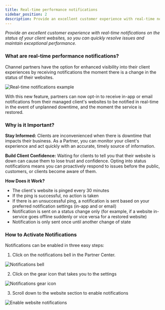 ```yaml
---
title: Real-time performance notifications
sidebar_position: 2
description: Provide an excellent customer experience with real-time notifications on the status of your client websites, so you can quickly resolve issues and maintain exceptional performance.
---
```


*Provide an excellent customer experience with real-time notifications on the status of your client websites, so you can quickly resolve issues and maintain exceptional performance.*

### What are real-time performance notifications?

Channel partners have the option for enhanced visibility into their client experiences by receiving notifications the moment there is a change in the status of their websites. 

![Real-time notifications example](/img/website-overview/realtime-notifications-example.png)

With this new feature, partners can now opt-in to receive in-app or email notifications from their managed client's websites to be notified in real-time in the event of unplanned downtime, and the moment the service is restored.

### Why is it Important?

**Stay Informed:** Clients are inconvenienced when there is downtime that impacts their business. As a Partner, you can monitor your client's experience and act quickly with an accurate, timely source of information. 

**Build Client Confidence:** Waiting for clients to tell you that their website is down can cause them to lose trust and confidence. Opting into status notifications means you can proactively respond to issues before the public, customers, or clients become aware of them.

**How Does it Work?**

- The client's website is pinged every 30 minutes
- If the ping is successful, no action is taken
- If there is an unsuccessful ping, a notification is sent based on your preferred notification settings (in-app and or email) 
- Notification is sent on a status change only (for example, if a website in-service goes offline suddenly or vice versa for a restored website)
- Notification is only sent once until another change of state

### How to Activate Notifications

Notifications can be enabled in three easy steps:

1. Click on the notifications bell in the Partner Center.

![Notifications bell](/img/website-overview/notifications-bell.png)

2. Click on the gear icon that takes you to the settings

![Notifications gear icon](/img/website-overview/notifications-gear-icon.png)

3. Scroll down to the website section to enable notifications

![Enable website notifications](/img/website-overview/enable-website-notifications.png)